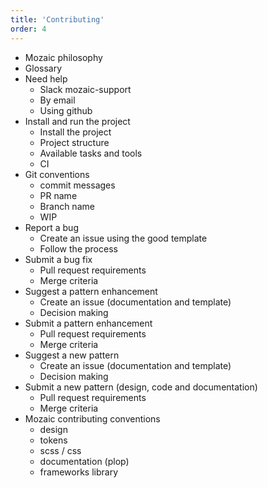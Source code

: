 ```yaml
---
title: 'Contributing'
order: 4
---
```


- Mozaic philosophy
- Glossary
- Need help
  - Slack mozaic-support
  - By email
  - Using github
- Install and run the project
  - Install the project
  - Project structure
  - Available tasks and tools
  - CI
- Git conventions
  - commit messages
  - PR name
  - Branch name
  - WIP
- Report a bug
  - Create an issue using the good template
  - Follow the process
- Submit a bug fix
  - Pull request requirements
  - Merge criteria
- Suggest a pattern enhancement
  - Create an issue (documentation and template)
  - Decision making
- Submit a pattern enhancement
  - Pull request requirements
  - Merge criteria
- Suggest a new pattern
  - Create an issue (documentation and template)
  - Decision making
- Submit a new pattern (design, code and documentation)
  - Pull request requirements
  - Merge criteria
- Mozaic contributing conventions
  - design
  - tokens
  - scss / css
  - documentation (plop)
  - frameworks library
